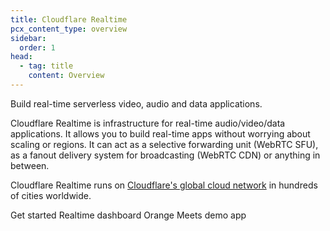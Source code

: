 ```yaml
---
title: Cloudflare Realtime
pcx_content_type: overview
sidebar:
  order: 1
head:
  - tag: title
    content: Overview
---
```



<Description>

Build real-time serverless video, audio and data applications.

</Description>

Cloudflare Realtime is infrastructure for real-time audio/video/data applications. It allows you to build real-time apps without worrying about scaling or regions. It can act as a selective forwarding unit (WebRTC SFU), as a fanout delivery system for broadcasting (WebRTC CDN) or anything in between.

Cloudflare Realtime runs on [Cloudflare's global cloud network](https://www.cloudflare.com/network/) in hundreds of cities worldwide.

<LinkButton variant="primary" href="/realtime/get-started/">
	Get started
</LinkButton>
<LinkButton
	variant="secondary"
	href="https://dash.cloudflare.com/?to=/:account/calls"
>
	Realtime dashboard
</LinkButton>
<LinkButton variant="secondary" href="https://github.com/cloudflare/orange">
	Orange Meets demo app
</LinkButton>
